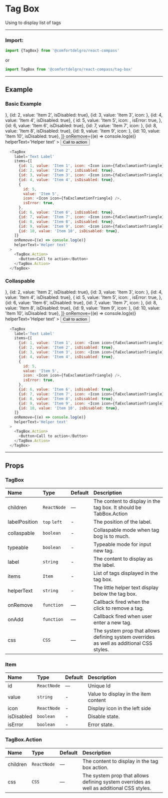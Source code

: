 
# Tag Box

Using to display list of tags

---

### Import:

```js
import {TagBox} from '@comfortdelgro/react-compass'
```

or

```js
import TagBox from '@comfortdelgro/react-compass/tag-box'
```

---

## Example

### Basic Example

<section className={styles.avatarShowcaseContainer}>
  <TagBox
    label='Text Label'
    items={[
      {id: 1, value: 'Item 1', icon: <Icon icon={faExclamationTriangle} />},
      {id: 2, value: 'Item 2', isDisabled: true},
      {id: 3, value: 'Item 3', icon: <Icon icon={faExclamationTriangle} />},
      {id: 4, value: 'Item 4', isDisabled: true},
      {
        id: 5,
        value: 'Item 5',
        icon: <Icon icon={faExclamationTriangle} />,
        isError: true,
      },
      {id: 6, value: 'Item 6', isDisabled: true},
      {id: 7, value: 'Item 7', icon: <Icon icon={faExclamationTriangle} />},
      {id: 8, value: 'Item 8', isDisabled: true},
      {id: 9, value: 'Item 9', icon: <Icon icon={faExclamationTriangle} />},
      {id: 10, value: 'Item 10', isDisabled: true},
    ]}
    onRemove={(e) => console.log(e)}
    helperText='Helper text'
  >
    <TagBox.Action>
      <Button>Call to action</Button>
    </TagBox.Action>
  </TagBox>
</section>

```js
  <TagBox
    label='Text Label'
    items={[
      {id: 1, value: 'Item 1', icon: <Icon icon={faExclamationTriangle} />},
      {id: 2, value: 'Item 2', isDisabled: true},
      {id: 3, value: 'Item 3', icon: <Icon icon={faExclamationTriangle} />},
      {id: 4, value: 'Item 4', isDisabled: true},
      {
        id: 5,
        value: 'Item 5',
        icon: <Icon icon={faExclamationTriangle} />,
        isError: true,
      },
      {id: 6, value: 'Item 6', isDisabled: true},
      {id: 7, value: 'Item 7', icon: <Icon icon={faExclamationTriangle} />},
      {id: 8, value: 'Item 8', isDisabled: true},
      {id: 9, value: 'Item 9', icon: <Icon icon={faExclamationTriangle} />},
      {id: 10, value: 'Item 10', isDisabled: true},
    ]}
    onRemove={(e) => console.log(e)}
    helperText='Helper text'
  >
    <TagBox.Action>
      <Button>Call to action</Button>
    </TagBox.Action>
  </TagBox>
```

### Collaspable

<section className={styles.avatarShowcaseContainer}>
  <TagBox
    label='Text Label'
    collaspable
    items={[
      {id: 1, value: 'Item 1', icon: <Icon icon={faExclamationTriangle} />},
      {id: 2, value: 'Item 2', isDisabled: true},
      {id: 3, value: 'Item 3', icon: <Icon icon={faExclamationTriangle} />},
      {id: 4, value: 'Item 4', isDisabled: true},
      {
        id: 5,
        value: 'Item 5',
        icon: <Icon icon={faExclamationTriangle} />,
        isError: true,
      },
      {id: 6, value: 'Item 6', isDisabled: true},
      {id: 7, value: 'Item 7', icon: <Icon icon={faExclamationTriangle} />},
      {id: 8, value: 'Item 8', isDisabled: true},
      {id: 9, value: 'Item 9', icon: <Icon icon={faExclamationTriangle} />},
      {id: 10, value: 'Item 10', isDisabled: true},
    ]}
    onRemove={(e) => console.log(e)}
    helperText='Helper text'
  >
    <TagBox.Action>
      <Button>Call to action</Button>
    </TagBox.Action>
  </TagBox>
</section>

```js
  <TagBox
    label='Text Label'
    items={[
      {id: 1, value: 'Item 1', icon: <Icon icon={faExclamationTriangle} />},
      {id: 2, value: 'Item 2', isDisabled: true},
      {id: 3, value: 'Item 3', icon: <Icon icon={faExclamationTriangle} />},
      {id: 4, value: 'Item 4', isDisabled: true},
      {
        id: 5,
        value: 'Item 5',
        icon: <Icon icon={faExclamationTriangle} />,
        isError: true,
      },
      {id: 6, value: 'Item 6', isDisabled: true},
      {id: 7, value: 'Item 7', icon: <Icon icon={faExclamationTriangle} />},
      {id: 8, value: 'Item 8', isDisabled: true},
      {id: 9, value: 'Item 9', icon: <Icon icon={faExclamationTriangle} />},
      {id: 10, value: 'Item 10', isDisabled: true},
    ]}
    onRemove={(e) => console.log(e)}
    helperText='Helper text'
  >
    <TagBox.Action>
      <Button>Call to action</Button>
    </TagBox.Action>
  </TagBox>
```
---

## Props

### TagBox 

| Name           | Type        | Default | Description                                                                                                  |
| :------------- | :---------- | :------ | :----------------------------------------------------------------------------------------------------------- |
| children       | `ReactNode` | —       | The content to display in the tag box. It should be TabBox.Action                                            |
| labelPosition  | `top` `left`| -       | The position of the label.                                                                                   |
| collaspable    | `boolean`   | -       | Collaspable mode when tag bog is to much.                                                                    |
| typeable       | `boolean`   | -       | Typeable mode for input new tag.                                                                             |
| label          | `string`    | -       | The content to display as the label.                                                                         |
| items          | `Item`      | -       | List of tags displayed in the tag box.                                                                       |
| helperText     | `string`    | -       | The little helper text display below the tag box.                                                            |
| onRemove       | `function`  | —       | Callback fired when the click to remove a tag.                                                               |
| onAdd          | `function`  | —       | Callback fired when user enter a new tag.                                                                    |
| css            | `CSS`       | —       | The system prop that allows defining system overrides as well as additional CSS styles.                      |

### Item 

| Name           | Type        | Default | Description                            |
| :------------- | :---------- | :------ | :------------------------------------- |
| id             | `ReactNode` | —       | Unique Id                              |
| value          | `string`    | -       | Value to display in the item content   |
| icon           | `ReactNode` | -       | Display icon in the left side          |
| isDisabled     | `boolean`   | -       | Disable state.                         |
| isError        | `boolean`   | -       | Error state.                           |

### TagBox.Action

| Name     | Type                    | Default | Description                                                                                                       |
| :------- | :---------------------- | :------ | :---------------------------------------------------------------------------------------------------------------- |
| children | `ReactNode`             | —       | The content to display in the tag box action.                                                                     |
| css      | `CSS`                   | —       | The system prop that allows defining system overrides as well as additional CSS styles.                           |
